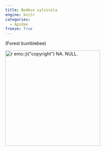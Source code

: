 ```yaml
---
title: Bombus sylvicola
engine: knitr
categories:
  - Apidae
freeze: True
---
```

(Forest bumblebee)

[![`r emo::ji("copyright")` NA. NULL.](/files/no_bee.png){height=300}](NA)
